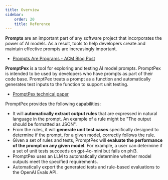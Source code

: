 ```yaml
---
title: Overview
sidebar:
    order: 20
    title: Reference
---
```


**Prompts** are an important part of any software project that incorporates
the power of AI models. As a result, tools to help developers create and maintain
effective prompts are increasingly important.

- [Prompts Are Programs - ACM Blog Post](https://blog.sigplan.org/2024/10/22/prompts-are-programs/)

**PromptPex** is a tool for exploring and testing AI model prompts. PromptPex is
intended to be used by developers who have prompts as part of their code base.
PromptPex treats a prompt as a function and automatically generates test inputs
to the function to support unit testing.

- [PromptPex technical paper](http://arxiv.org/abs/2503.05070)

PromptPex provides the following capabilities:

- It will **automatically extract output rules** that are expressed in natural language in the
  prompt. An example of a rule might be "The output should be formatted as JSON".
- From the rules, it will **generate unit test cases** specifically
  designed to determine if the prompt, for a given model, correctly
  follows the rule.
- Given a set of rules and tests, PromptPex will **evaluate the performance of the prompt on any given model**. For example,
  a user can determine if a set of unit tests succeeds on gpt-4o-mini
  but fails on phi3.
- PromptPex uses an LLM to automatically determine whether model outputs meet the specified requirements.
- Automatically export the generated tests and rule-based evaluations to the OpenAI Evals API.

<LinkCard  title="Example" href="/promptpex/reference/example" />
